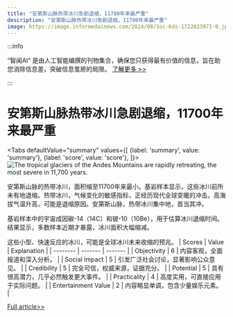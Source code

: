 ```yaml
---
title: "安第斯山脉热带冰川急剧退缩，11700年来最严重"
description: "安第斯山脉热带冰川急剧退缩，11700年来最严重"
image: https://image.informedainews.com/2024/08/Soc-Kds-1722823971-0.jpg
---
```



:::info

“智闻AI“ 是由人工智能编撰的刊物集合，确保您只获得最有价值的信息，旨在助您消除信息差，突破信息茧房的局限。  [了解更多 >>](/)

:::

# 安第斯山脉热带冰川急剧退缩，11700年来最严重


<Tabs
	defaultValue="summary"
	values={[
	{label: 'summary', value: 'summary'},
	{label: 'score', value: 'score'},
]}>
<TabItem value="summary">
<img
  src="https://image.informedainews.com/2024/08/Soc-Kds-1722823971-0.jpg"
  alt="The tropical glaciers of the Andes Mountains are rapidly retreating, the most severe in 11,700 years."
/>



安第斯山脉的热带冰川，面积缩至11700年来最小。基岩样本显示，这些冰川前所未有地退缩。热带冰川，气候变化的敏感指标，正经历现代全球变暖的冲击。高海拔气温升高，可能是退缩原因。安第斯山脉，热带冰川集中地，首当其冲。

基岩样本中的宇宙成因碳-14（14C）和铍-10（10Be），用于估算冰川退缩时间。结果显示，多数样本近期才暴露，冰川面积大幅缩减。

这些小型、快速反应的冰川，可能是全球冰川未来收缩的预兆。
</TabItem>
<TabItem value="score">
	| Scores     | Value   | Explanation |
	| -------- | ------- | ------- |
	| Objectivity  | 6    | 内容客观，全面报道和深入分析。    |
	| Social Impact | 5     | 引发广泛社会讨论，显著影响公众意见。    |
	| Credibility    | 5    | 完全可信，权威来源，证据充分。    |
	| Potential    | 5    | 具有很高潜力，几乎必然触发更大事件。    |
	| Practicality    | 4    | 高度实用，可直接应用于实际问题。    |
	| Entertainment Value    | 2    | 内容略显单调，包含少量娱乐元素。    |
</TabItem>
</Tabs>

[Full article>>](https://www.cnbeta.com.tw/articles/science/1440911.htm)
